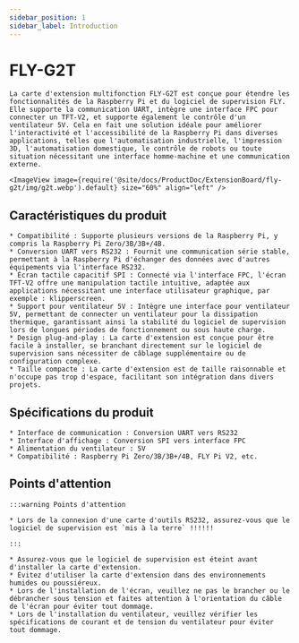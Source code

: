 ```yaml
---
sidebar_position: 1
sidebar_label: Introduction
---
```


# FLY-G2T

    La carte d'extension multifonction FLY-G2T est conçue pour étendre les fonctionnalités de la Raspberry Pi et du logiciel de supervision FLY. Elle supporte la communication UART, intègre une interface FPC pour connecter un TFT-V2, et supporte également le contrôle d'un ventilateur 5V. Cela en fait une solution idéale pour améliorer l'interactivité et l'accessibilité de la Raspberry Pi dans diverses applications, telles que l'automatisation industrielle, l'impression 3D, l'automatisation domestique, le contrôle de robots ou toute situation nécessitant une interface homme-machine et une communication externe.

    <ImageView image={require('@site/docs/ProductDoc/ExtensionBoard/fly-g2t/img/g2t.webp').default} size="60%" align="left" />

## Caractéristiques du produit

    * Compatibilité : Supporte plusieurs versions de la Raspberry Pi, y compris la Raspberry Pi Zero/3B/3B+/4B.
    * Conversion UART vers RS232 : Fournit une communication série stable, permettant à la Raspberry Pi d'échanger des données avec d'autres équipements via l'interface RS232.
    * Écran tactile capacitif SPI : Connecté via l'interface FPC, l'écran TFT-V2 offre une manipulation tactile intuitive, adaptée aux applications nécessitant une interface utilisateur graphique, par exemple : klipperscreen.
    * Support pour ventilateur 5V : Intègre une interface pour ventilateur 5V, permettant de connecter un ventilateur pour la dissipation thermique, garantissant ainsi la stabilité du logiciel de supervision lors de longues périodes de fonctionnement ou sous haute charge.
    * Design plug-and-play : La carte d'extension est conçue pour être facile à installer, se branchant directement sur le logiciel de supervision sans nécessiter de câblage supplémentaire ou de configuration complexe.
    * Taille compacte : La carte d'extension est de taille raisonnable et n'occupe pas trop d'espace, facilitant son intégration dans divers projets.

## Spécifications du produit

    * Interface de communication : Conversion UART vers RS232
    * Interface d'affichage : Conversion SPI vers interface FPC
    * Alimentation du ventilateur : 5V
    * Compatibilité : Raspberry Pi Zero/3B/3B+/4B, FLY Pi V2, etc.

## Points d'attention

    :::warning Points d'attention

    * Lors de la connexion d'une carte d'outils RS232, assurez-vous que le logiciel de supervision est `mis à la terre` !!!!!!

    :::

    * Assurez-vous que le logiciel de supervision est éteint avant d'installer la carte d'extension.
    * Évitez d'utiliser la carte d'extension dans des environnements humides ou poussiéreux.
    * Lors de l'installation de l'écran, veuillez ne pas le brancher ou le débrancher sous tension et faites attention à l'orientation du câble de l'écran pour éviter tout dommage.
    * Lors de l'installation du ventilateur, veuillez vérifier les spécifications de courant et de tension du ventilateur pour éviter tout dommage.